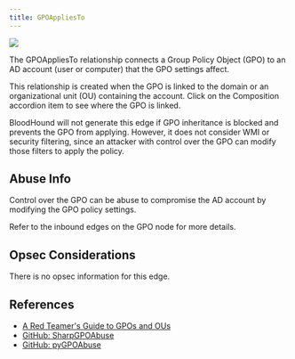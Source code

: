 ---
title: GPOAppliesTo
---

<img noZoom src="/assets/enterprise-AND-community-edition-pill-tag.svg"/> 

The GPOAppliesTo relationship connects a Group Policy Object (GPO) to an AD account (user or computer) that the GPO settings affect.

This relationship is created when the GPO is linked to the domain or an organizational unit (OU) containing the account. Click on the Composition accordion item to see where the GPO is linked.

BloodHound will not generate this edge if GPO inheritance is blocked and prevents the GPO from applying. However, it does not consider WMI or security filtering, since an attacker with control over the GPO can modify those filters to apply the policy. 

## Abuse Info

Control over the GPO can be abuse to compromise the AD account by modifying the GPO policy settings.

Refer to the inbound edges on the GPO node for more details.

## Opsec Considerations

There is no opsec information for this edge.

## References

* [A Red Teamer's Guide to GPOs and OUs](https://wald0.com/?p=179)
* [GitHub: SharpGPOAbuse](https://github.com/FSecureLABS/SharpGPOAbuse)
* [GitHub: pyGPOAbuse](https://github.com/Hackndo/pyGPOAbuse)